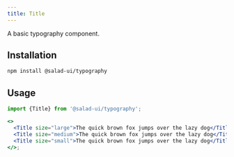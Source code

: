```yaml
---
title: Title
---
```



A basic typography component.

## Installation

```bash
npm install @salad-ui/typography
```

## Usage

```jsx
import {Title} from '@salad-ui/typography';

<>
  <Title size="large">The quick brown fox jumps over the lazy dog</Title>
  <Title size="medium">The quick brown fox jumps over the lazy dog</Title>
  <Title size="small">The quick brown fox jumps over the lazy dog</Title>
</>;
```

<Props component={Title} />
